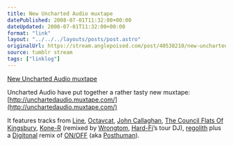 ```yaml
---
title: New Uncharted Audio muxtape
datePublished: 2008-07-01T11:32:00+00:00
dateUpdated: 2008-07-01T11:32:00+00:00
format: "link"
layout: "../../../layouts/posts/post.astro"
originalUrl: https://stream.anglepoised.com/post/40538210/new-uncharted-audio-muxtape
source: tumblr stream
tags: ["linklog"]
---
```


[New Uncharted Audio muxtape][1]

Uncharted Audio have put together a rather tasty new muxtape: [http://unchartedaudio.muxtape.com/](http://unchartedaudio.muxtape.com/)

It features tracks from [Line](http://www.last.fm/music/Line), [Octavcat](http://www.last.fm/music/Octavcat), [John Callaghan](http://www.last.fm/music/John+Callaghan), [The Council Flats Of Kingsbury](http://www.last.fm/music/The+Council+Flats+Of+Kingsbury), [Kone-R](http://www.last.fm/music/Kone-R) (remixed by [Wrongtom](http://www.last.fm/music/Wrongtom), [Hard-Fi](http://www.last.fm/music/Hard-Fi)’s tour DJ), [regolith](http://www.last.fm/music/regolith) plus a [Digitonal](http://www.last.fm/music/Digitonal) remix of [ON/OFF](http://www.last.fm/music/ON%252FOFF) (aka [Posthuman](http://www.last.fm/music/Posthuman)).

[1]: http://www.last.fm/user/ohskylab/journal/2008/07/01/21rxgp_new_uncharted_audio_muxtape
